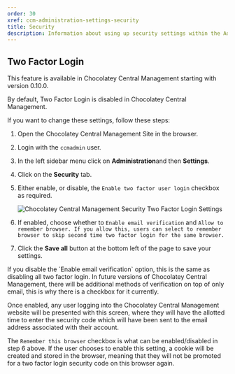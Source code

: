 ```yaml
---
order: 30
xref: ccm-administration-settings-security
title: Security
description: Information about using up security settings within the Administration Settings screen
---
```


## Two Factor Login

<Callout type="info">
    This feature is available in Chocolatey Central Management starting with version 0.10.0.
</Callout>

By default, Two Factor Login is disabled in Chocolatey Central Management.

If you want to change these settings, follow these steps:

1. Open the Chocolatey Central Management Site in the browser.
1. Login with the `ccmadmin` user.
1. In the left sidebar menu click on **Administration**and then **Settings**.
1. Click on the **Security** tab.
1. Either enable, or disable, the `Enable two factor user login` checkbox as required.

    ![Chocolatey Central Management Security Two Factor Login Settings](/images/ccm-playwright/administration/settings/security-checkbox-enable-two-factor-authentication.png)

1. If enabled, choose whether to `Enable email verification` and `Allow to remember browser. If you allow this, users can select to remember browser to skip second time two factor login for the same browser.`
1. Click the **Save all** button at the bottom left of the page to save your settings.

<Callout type="info">
    If you disable the `Enable email verification` option, this is the same as disabling all two factor login. In future versions of Chocolatey Central Management, there will be additional methods of verification on top of only email, this is why there is a checkbox for it currently.
</Callout>

Once enabled, any user logging into the Chocolatey Central Management website will be presented with this screen, where they will have the allotted time to enter the security code which will have been sent to the email address associated with their account.

The `Remember this browser` checkbox is what can be enabled/disabled in step 6 above.  If the user chooses to enable this setting, a cookie will be created and stored in the browser, meaning that they will not be promoted for a two factor login security code on this browser again.
